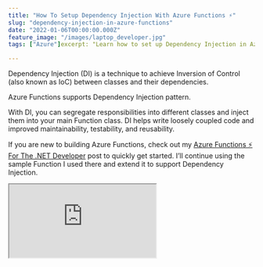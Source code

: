 ```yaml
---
title: "How To Setup Dependency Injection With Azure Functions ⚡"
slug: "dependency-injection-in-azure-functions"
date: "2022-01-06T00:00:00.000Z"
feature_image: "/images/laptop_developer.jpg"
tags: ["Azure"]excerpt: "Learn how to set up Dependency Injection in Azure Functions using .NET ."

---
```


Dependency Injection (DI) is a technique to achieve Inversion of Control (also known as IoC) between classes and their dependencies.

Azure Functions supports Dependency Injection pattern.

With DI, you can segregate responsibilities into different classes and inject them into your main Function class. DI helps write loosely coupled code and improved maintainability, testability, and reusability.

If you are new to building Azure Functions, check out my [Azure Functions ⚡ For The .NET Developer](/posts/getting-started-with-azure-functions/) post to quickly get started. I’ll continue using the sample Function I used there and extend it to support Dependency Injection.

<iframe src="https://www.youtube.com/embed/m\_jrALXcrXc" />

Setting Up Azure Function Dependency Injection
----------------------------------------------

The Azure Functions we [wrote earlier](/posts/getting-started-with-azure-functions/) logs to the console. Say we want to do some business-related processing every time we get a message in the queue.

Let’s add a new class, `MessageProcessor`, to process this message. It implements the `IMessageProcessor` interface, which has the `Process` function that takes in the string message and does some processing.

The implementation currently checks if the message contains ‘exception’ and throws a code exception. This might do more valuable and relevant business checks and processes in your real-world applications.

```typescript
public interface IMessageProcessor
{
```csharp
        void Process(string message);
    }
    
```csharp
public class MessageProcessor : IMessageProcessor
{
```csharp
        public void Process(string message)
        {
            if (message.Contains("exception")) 
                    throw new Exception("Exception found in message");
        }
    }
    

The default Function class created by the Visual Studio template (in the [previous example](/posts/getting-started-with-azure-functions/)) is a static method in a static class.

To support Dependency Injection via the constructor, we need the class to be instantiated with a constructor. So let’s update the `Function1` from the previous example to be non-static. Let’s also update the name of the class to be `ProcessWeatherDataFunction`.

```csharp
public class ProcessWeatherDataFunction
{
```csharp
        private readonly IMessageProcessor messageProcessor;
    
        public ProcessWeatherDataFunction(IMessageProcessor messageProcessor)
        {
            this.messageProcessor = messageProcessor;
        }
    
        [FunctionName("ProcessWeatherData")]
        public void Run(
          [QueueTrigger("add-weatherdata", Connection = "WeatherDataQueue")]string myQueueItem,
          ILogger log)
        {
            messageProcessor.Process(myQueueItem);
            log.LogInformation($"C# Queue trigger function processed: {myQueueItem}");
        }
    }
    

The Function class, in addition to logging, also processes the message using the `MessageProcessor` class.

Now that we have the Azure Function using an injected Dependency, we need to ensure that an instance of `MessageProcessor` is injected in via the constructor when the Azure Functions runtime executes the function.

### Registering Services on Azure Functions Startup

If you are familiar with [Dependency Injection in ASP NET Core applications](https://www.youtube.com/watch?v=YR6HkvNBpX4), we use the `Startup.cs` class to register services into the ServiceCollection.

Similarly, in Azure Functions, we can create a `Startup.cs` class to register the dependencies. The name of the class is purely for consistency and can be different.

To set up the Startup class, we need to make sure,

*   It inherits from `FunctionsStartup` class from the [Microsoft.Azure.Functions.Extensions](https://www.nuget.org/packages/Microsoft.Azure.Functions.Extensions/) NuGet package.
*   Add an assembly directly to specify the class that acts as the Functions startup.

The below class is a sample Startup class that also registers the `IMessageProcessor` into the ServiceCollection used for Functions.

```json
[assembly: FunctionsStartup(typeof(WeatherDataIngestor.Startup))]
namespace WeatherDataIngestor
{
```csharp
        public class Startup : FunctionsStartup
        {
            public override void Configure(IFunctionsHostBuilder builder)
            {
                builder.Services.AddTransient<IMessageProcessor, MessageProcessor>();
            }
        }
    }
    

Run the application and drop a message to the Azure Queue to ensure it is picked up and processed correctly.

The `Startup` class runs once the Azure Functions host starts up and builds up the ServiceCollection used to resolve dependencies any time a new message is processed.

Configure Logging
-----------------

The `Run` method in our Azure Function, `ProcessWeatherDataFunction` has the `ILogger` getting injected by the runtime. This is automatically done and is not using the ServiceCollection we set up in Startup.

However, we can inject an ILogger instance via the constructor using the ServiceCollection that we set up earlier. To do this, we need to move the ILogger to the constructor.


```csharp
public ProcessWeatherDataFunction(

```html
IMessageProcessor messageProcessor, 
ILogger<ProcessWeatherDataFunction> log)
```
{

```
this.messageProcessor = messageProcessor;
this.log = log;
```
}
```typescript

The above code injects in an instance of the `ILogger<ProcessWeatherDataFunction>` where the generic class type represents the category name used when logging.

<iframe src="https://www.youtube.com/embed/dxBlBltEDRs" />

To register logging related services, in the `Startup` class, invoke the `AddLogging` method as shown below.

```csharp
public override void Configure(IFunctionsHostBuilder builder)
{
```javascript
        builder.Services.AddTransient<IMessageProcessor, MessageProcessor>();
        builder.Services.AddLogging();
    }
    

Understanding Azure Function Service Lifetimes
----------------------------------------------

Depending on the lifetime used to register the services, each execution of Function gets the same or different instances of the dependencies.

As [mentioned here](https://docs.microsoft.com/en-us/azure/azure-functions/functions-dotnet-dependency-injection?WT.mc_id=AZ-MVP-5003875#service-lifetimes), Azure Functions like ASP NET supports three service lifetimes

*   Transient → New instance created every time an instance is requested
*   Scoped → New instance is created once per function execution.
*   Singleton → New instance created on host startup and reused for all function execution.

To understand this with an example, let’s create three separate classes to be used with different lifetimes. Below is a sample one for the Transient lifetime scope.

It has a `Write` method defined, which simply takes in a logger instance. A random Guide is set up in the class when it’s constructed. This is logged when the Write method is invoked.

The value of the Guide will help us determine if it’s the same instance or a new instance that gets injected into when an instance of this class is requested for.

```typescript
public interface ITransientService
{
```csharp
        void Write(string message);
    }
    
```csharp
public class TransientService : ITransientService
{
```csharp
        private readonly ILogger<TransientService> logger;
        public TransientService(ILogger<TransientService> logger)
        {
            Random = Guid.NewGuid().ToString();
            this.logger = logger;
        }
        public string Random { get; }
        public void Write(string message)
        {
            logger.LogInformation("Transient - {message}, {Random}", message, Random);
        }
    }
    

Similar to the above, I have also added the `IScopedService` and `ISingletonService` interface and associated implementations. It’s [very similar to above](https://rahulpnath.visualstudio.com/YouTube%20Samples/_git/queue-storage?path=/WeatherDataIngestor/ServiceLifetimes.cs) except for a change in the message that’s logged.

Update the `MessageProcessor` class and use the `Write` method to log to the console. As shown below, the Process method calls the Write method of each lifetime-specific interface. It specifies the message as ‘Message Processor’ to indicate the source class it is getting used from.


```csharp
public MessageProcessor(

```csharp
ITransientService transientService, 
ISingletonService singletonService,
IScopedService scopedService,
IOptions<MyConfigOptions> configOptions)
```
{

```
this.transientService = transientService;
this.singletonService = singletonService;
this.scopedService = scopedService;
this.configOptions = configOptions;
```
```
```csharp
}
public void Process(string message)
{
```csharp
        if (message.Contains("exception")) 
            throw new Exception("Exception found in message");
    
        transientService.Write("Message Processor");
        scopedService.Write("Message Processor");
        singletonService.Write("Message Processor");
    }
    

To understand Lifetimes well, we need more dependencies that use these same services. This will help us understand how new dependencies are created when multiple instances of the dependency are requested from the DI container. Let’s add `AnotherDependency` to simulate this.

```csharp
public class AnotherDependency : IAnotherDependency
{
```csharp
        private readonly ITransientService transientService;
        private readonly ISingletonService singletonService;
        private readonly IScopedService scopedService;
    
        public AnotherDependency(
          ITransientService transientService,
          ISingletonService singletonService,
          IScopedService scopedService)
        {
            this.transientService = transientService;
            this.singletonService = singletonService;
            this.scopedService = scopedService;
        }
    
        public void Process(string message)
        {
            transientService.Write("Another Dependency");
            scopedService.Write("Another Dependency");
            singletonService.Write("Another Dependency");
        }
    }
    

Update the Function class to take the `AnotherDependency` in the constructor.


```csharp
public ProcessWeatherDataFunction(

```html
IMessageProcessor messageProcessor, 
IAnotherDependency anotherDependency,
ILogger<ProcessWeatherDataFunction> log)
```
{  ... }
```
```csharp
[FunctionName("ProcessWeatherData")]
public void Run(
```csharp
        [QueueTrigger("add-weatherdata", Connection = "WeatherDataQueue")]string myQueueItem)

```javascript
{

```
messageProcessor.Process(myQueueItem);
anotherDependency.Process(myQueueItem);
```


```javascript
log.LogInformation($"C# Queue trigger function processed: {myQueueItem}");
```
}
```sql

With all the new dependencies wired up, let’s update the `Startup` class to wire up the new interfaces. Use the appropriate extension methods - [AddTransient](https://docs.microsoft.com/en-us/dotnet/api/microsoft.extensions.dependencyinjection.servicecollectionserviceextensions.addtransient?view=dotnet-plat-ext-6.0&WT.mc_id=AZ-MVP-5003875), [AddScoped](https://docs.microsoft.com/en-us/dotnet/api/microsoft.extensions.dependencyinjection.servicecollectionserviceextensions.addscoped?view=dotnet-plat-ext-6.0&WT.mc_id=AZ-MVP-5003875), [AddSingleton](https://docs.microsoft.com/en-us/dotnet/api/microsoft.extensions.dependencyinjection.servicecollectionserviceextensions.addsingleton?view=dotnet-plat-ext-6.0&WT.mc_id=AZ-MVP-5003875) - to register the new dependencies as shown below.

```typescript
builder.Services.AddTransient<ITransientService, TransientService>();
builder.Services.AddScoped<IScopedService, ScopedService>();
builder.Services.AddSingleton<ISingletonService, SingletonService>();
builder.Services.AddTransient<IAnotherDependency, AnotherDependency>();
```sql
    

Run both applications. When the Azure Function host (console application running on the local machine) starts up, it will invoke the `Startup` class and register all dependencies. The methods in the `Startup` class are called only once.

When a new message is dropped in the queue, and an instance of the Azure Function is created all the relevant dependencies are injected in. Below is a sample log output for two new messages processed.

![Transient, Scoped and Singleton logs  highlighted](/images/azure-functions-lifetime-scopes.jpg)

The Transient Scoped service gets a different GUID for all instances. The GUID is the same for the Scoped one within the processing of a single message, so both `MessageProcessor` and `AnotherDependency` get the same instance. The instance is different for a different message since it gets a separate instance. For Singleton, the GUID is the same for all messages processed by the same host. In this case, our console app is the host.

App settings
------------

By default, the template for Azure Functions does not support `appsettings.json` files. However, you can update the configuration to support configuration files.

To register different Configuration sources, we can override `ConfigureAppConfiguration` from the `FunctionsStartup` that we inherited from in our `Startup` class.

```csharp
public override void ConfigureAppConfiguration(IFunctionsConfigurationBuilder builder)
{
```csharp
        base.ConfigureAppConfiguration(builder);
    
        var context = builder.GetContext();
    
        builder.ConfigurationBuilder
            .AddJsonFile(
                Path.Combine(context.ApplicationRootPath, "appsettings.json"),
                optional: true, reloadOnChange: false)
            .AddJsonFile(
                Path.Combine(context.ApplicationRootPath, $"appsettings.{context.EnvironmentName}.json"),
                optional: true, reloadOnChange: false)
            .AddEnvironmentVariables();
    }
    

The above override sets up the ConfigurationBuilder to use the _appsettings.json_ and environment-specific appsettings file. You can also update this to use other Configuration Source Providers available in .NET. If you want to learn more about Configuration, check out the video below.

<iframe src="https://www.youtube.com/embed/v=5GlgHV\_12-k" />

Once set up, we can also use [Options Pattern](https://www.youtube.com/watch?v=SizJCLcjbOA) within our Azure Functions. We can create a custom class to represent the config data, and dependency inject into our Function classes and dependencies for a configuration like below.


```css
{
  "MyConfig": {
    "Url": "http://testapi.com",
    "Secret": ""
  }
}
```html

The code below in the `Startup` class, wires up the class `MyConfigOptions` into the Service Collection and makes it available to be dependency injected as shown below in `MessageProcessor` as `IOptions<MyConfigOptions>`

```csharp
public class MyConfigOptions
{
```csharp
        public string Url { get; set; }
        public string Secret { get; set; }
    }
    
    ...
    

```csharp
builder.Services.AddOptions<MyConfigOptions>()
    .Configure<IConfiguration>((settings, configuration) =>

```css
{
    configuration.GetSection("MyConfig").Bind(settings);
});
```

...

public MessageProcessor(IOptions<MyConfigOptions> configOptions) {...}
```

Azure Functions by default also supports [Secrets Manager](https://www.youtube.com/watch?v=PkLLP2tcd28) if you want to store sensitive information on local development environment machines. You can right-click (in Visual Studio) on the project, enable ‘Manage User Secrets’ in the menu, and set the sensitive configuration in the secrets.json file.

I hope this helps you understand how Dependency Injection can be used when building Azure Functions and the different use cases.